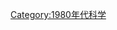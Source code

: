 {{portal|科學}}
{{依分類劃分的年份
|m=1
|c=9
|d=8
|y=1
|cat=科學
|sortkey=Science
|in=科學
| parent = 20世纪各年科学
}}
{{Commonscat|1981 in science}}
[[Category:1980年代科学|Category:1980年代科学]]